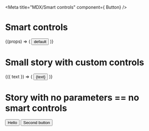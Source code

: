 
<Meta title="MDX/Smart controls" component={ Button} />


# Smart controls
<ComponentSource of={Button} title='Component source' />

<Story id="." />

<StorySource id="." />

<PropsTable of={Button} />


<Playground>
  <Story name="smart story">
    {(props) => (
      <Button {...props}>default</Button>
    )}  
  </Story>
</Playground>


# Small story with custom controls

<Playground>
  <Story name="small story" 
    controls={{
      text: {type: 'text', value: 'Hello'},
    }}
    >
    {({ text }) => (
      <Button>{text}</Button>
    )}  
  </Story>
</Playground>

# Story with no parameters == no smart controls

<Playground>
  <Story name="no controls">
      <Button>Hello</Button>
      <Button>Second button</Button>
  </Story>
</Playground>
